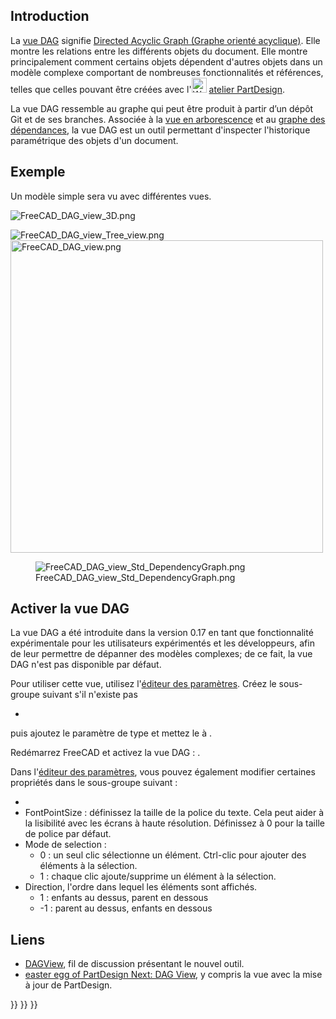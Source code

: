 <languages/>

== Introduction ==

{{TOCright}}

La [[DAG_view/fr|vue DAG]] signifie [https://fr.wikipedia.org/wiki/Graphe_orient%C3%A9_acyclique Directed Acyclic Graph (Graphe orienté acyclique)]. Elle montre les relations entre les différents objets du document. Elle montre principalement comment certains objets dépendent d'autres objets dans un modèle complexe comportant de nombreuses fonctionnalités et références, telles que celles pouvant être créées avec l'[[Image:Workbench_PartDesign.svg|24px]] [[PartDesign_Workbench/fr|atelier PartDesign]].

La vue DAG ressemble au graphe qui peut être produit à partir d’un dépôt Git et de ses branches. Associée à la [[Tree_view/fr|vue en arborescence]] et au [[Std_DependencyGraph/fr|graphe des dépendances]], la vue DAG est un outil permettant d'inspecter l'historique paramétrique des objets d'un document.

<span id="Example"></span>
== Exemple ==

Un modèle simple sera vu avec différentes vues.

[[File:FreeCAD_DAG_view_3D.png]]
{{Caption|Modèle avec des formes 2D et 3D.}}

[[File:FreeCAD_DAG_view_Tree_view.png]] [[File:FreeCAD_DAG_view.png|x500px]]

{{Caption|À gauche : objets affichés dans la [[Tree_view|vue en arborescence]] standard. À droite : objets affichés dans la vue DAG.}}

[[File:FreeCAD_DAG_view_Std_DependencyGraph.png]]

{{Caption|Relations entre les objets affichés dans le [[Std_DependencyGraph/fr|graphe des dépendances]].}}

<span id="Activating_the_DAG_view"></span>
== Activer la vue DAG ==

La vue DAG a été introduite dans la version 0.17 en tant que fonctionnalité expérimentale pour les utilisateurs expérimentés et les développeurs, afin de leur permettre de dépanner des modèles complexes; de ce fait, la vue DAG n'est pas disponible par défaut.

Pour utiliser cette vue, utilisez l'[[Std_DlgParameter/fr|éditeur des paramètres]]. Créez le sous-groupe suivant s'il n'existe pas
* {{incode|BaseApp/Preferences/DockWindows/DAGView}}

puis ajoutez le paramètre{{incode|Enabled}} de type {{incode|Boolean}} et mettez le à {{TRUE}}.

Redémarrez FreeCAD et activez la vue DAG : {{MenuCommand|{{StdMenu|[[Std View Menu/fr|Affichage]]}} → Panneaux → Vue DAG}}.

Dans l'[[Std_DlgParameter/fr|éditeur des paramètres]], vous pouvez également modifier certaines propriétés dans le sous-groupe suivant :
* {{incode|BaseApp/Preferences/DAGView}}
* FontPointSize : définissez la taille de la police du texte. Cela peut aider à la lisibilité avec les écrans à haute résolution. Définissez à 0 pour la taille de police par défaut.
* Mode de selection :
** 0 : un seul clic sélectionne un élément. Ctrl-clic pour ajouter des éléments à la sélection.
** 1 : chaque clic ajoute/supprime un élément à la sélection.
* Direction, l'ordre dans lequel les éléments sont affichés.
** 1 : enfants au dessus, parent en dessous
** -1 : parent au dessus, enfants en dessous

<span id="Links"></span>
== Liens ==

<div class="mw-translate-fuzzy">
* [https://forum.freecadweb.org/viewtopic.php?f=20&t=11276 DAGView], fil de discussion présentant le nouvel outil.
* [https://forum.freecadweb.org/viewtopic.php?f=20&t=15375 easter egg of PartDesign Next: DAG View], y compris la vue avec la mise à jour de PartDesign.
</div>

{{Interface navi{{#translation:}}}}
{{Std Base navi{{#translation:}}}}
{{Userdocnavi{{#translation:}}}}